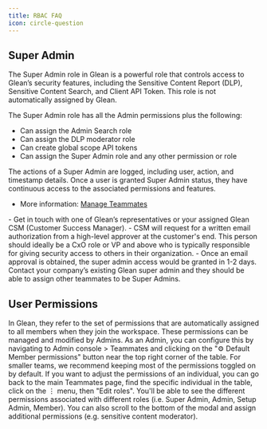 ```yaml
---
title: RBAC FAQ
icon: circle-question
---
```


## Super Admin

<AccordionGroup>

<Accordion icon="circle-question" title="What is the Super Admin role?">
The Super Admin role in Glean is a powerful role that controls access to Glean’s security features, including the Sensitive Content Report (DLP), Sensitive Content Search, and Client API Token. This role is not automatically assigned by Glean.

The Super Admin role has all the Admin permissions plus the following:

- Can assign the Admin Search role
- Can assign the DLP moderator role
- Can create global scope API tokens
- Can assign the Super Admin role and any other permission or role

The actions of a Super Admin are logged, including user, action, and timestamp details. Once a user is granted Super Admin status, they have continuous access to the associated permissions and features.

* More information: [Manage Teammates](https://help.glean.com/en/articles/7920984-manage-teammates)
</Accordion>

<Accordion icon="circle-question" title="How can a user get first-time super admin role access? ">
- Get in touch with one of Glean’s representatives or your assigned Glean CSM (Customer Success Manager).
- CSM will request for a written email authorization from a high-level approver at the customer's end. This person should ideally be a CxO role or VP and above who is typically responsible for giving security access to others in their organization.
- Once an email approval is obtained, the super admin access would be granted in 1-2 days.
</Accordion>

<Accordion icon="circle-question" title="How can a user be granted Super Admin role access after the initial Super Admin is created for your company? ">
Contact your company’s existing Glean super admin and they should be able to assign other teammates to be Super Admins.
</Accordion>

</AccordionGroup>

## User Permissions

<AccordionGroup>

<Accordion icon="circle-question" title="What are 'Default Member permissions'?">
In Glean, they refer to the set of permissions that are automatically assigned to all members when they join the workspace. These permissions can be managed and modified by Admins.
</Accordion>

<Accordion icon="circle-question" title="Where can I configure Default Member permissions?">
As an Admin, you can configure this by navigating to Admin console > Teammates and clicking on the "⚙ Default Member permissions" button near the top right corner of the table. For smaller teams, we recommend keeping most of the permissions toggled on by default.
</Accordion>

<Accordion icon="circle-question" title="How do I make adjustments to individual users' permissions?">
If you want to adjust the permissions of an individual, you can go back to the main Teammates page, find the specific individual in the table, click on the ⋮ menu, then "Edit roles". You'll be able to see the different permissions associated with different roles (i.e. Super Admin, Admin, Setup Admin, Member). You can also scroll to the bottom of the modal and assign additional permissions (e.g. sensitive content moderator).
</Accordion>

</AccordionGroup>